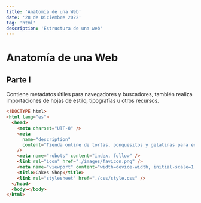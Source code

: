 ```yaml
---
title: 'Anatomía de una Web'
date: '28 de Diciembre 2022'
tag: 'html'
description: 'Estructura de una web'
---
```


# Anatomía de una Web

## Parte I

Contiene metadatos útiles para navegadores y buscadores, también realiza importaciones de hojas de estilo, tipografías u otros recursos.

```html
<!DOCTYPE html>
<html lang="es">
  <head>
    <meta charset="UTF-8" />
    <meta
      name="description"
      content="Tienda online de tortas, ponquesitos y gelatinas para endulzar los momentos con tu familia."
    />
    <meta name="robots" content="index, follow" />
    <link rel="icon" href="./images/favicon.png" />
    <meta name="viewport" content="width=device-width, initial-scale=1.0" />
    <title>Cakes Shop</title>
    <link rel="stylesheet" href="./css/style.css" />
  </head>
  <body></body>
</html>
```  